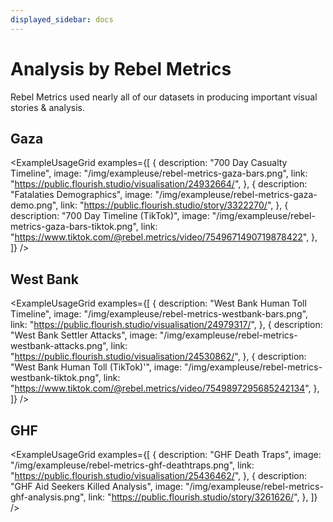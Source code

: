 ```yaml
---
displayed_sidebar: docs
---
```


# Analysis by Rebel Metrics

Rebel Metrics used nearly all of our datasets in producing important visual stories & analysis.


## Gaza

<ExampleUsageGrid
  examples={[
    {
      description: "700 Day Casualty Timeline",
      image: "/img/exampleuse/rebel-metrics-gaza-bars.png",
      link: "https://public.flourish.studio/visualisation/24932664/",
    },
    {
      description: "Fatalaties Demographics",
      image: "/img/exampleuse/rebel-metrics-gaza-demo.png",
      link: "https://public.flourish.studio/story/3322270/",
    },
    {
      description: "700 Day Timeline (TikTok)",
      image: "/img/exampleuse/rebel-metrics-gaza-bars-tiktok.png",
      link: "https://www.tiktok.com/@rebel.metrics/video/7549671490719878422",
    },
  ]}
/>

## West Bank

<ExampleUsageGrid
  examples={[
    {
      description: "West Bank Human Toll Timeline",
      image: "/img/exampleuse/rebel-metrics-westbank-bars.png",
      link: "https://public.flourish.studio/visualisation/24979317/",
    },
    {
      description: "West Bank Settler Attacks",
      image: "/img/exampleuse/rebel-metrics-westbank-attacks.png",
      link: "https://public.flourish.studio/visualisation/24530862/",
    },
    {
      description: "West Bank Human Toll (TikTok)'",
      image: "/img/exampleuse/rebel-metrics-westbank-tiktok.png",
      link: "https://www.tiktok.com/@rebel.metrics/video/7549897295685242134",
    },
  ]}
/>

## GHF

<ExampleUsageGrid
  examples={[
    {
      description: "GHF Death Traps",
      image: "/img/exampleuse/rebel-metrics-ghf-deathtraps.png",
      link: "https://public.flourish.studio/visualisation/25436462/",
    },
    {
      description: "GHF Aid Seekers Killed Analysis",
      image: "/img/exampleuse/rebel-metrics-ghf-analysis.png",
      link: "https://public.flourish.studio/story/3261626/",
    },
  ]}
/>
